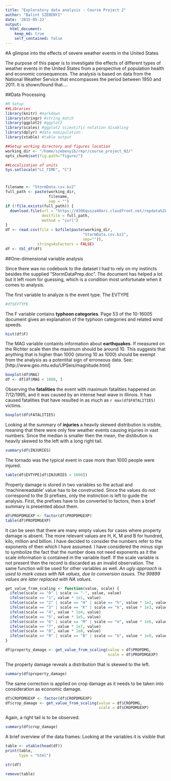 ```yaml
---
title: "Exploratory data analysis - Course Project 2"
author: "Balint SZEBENYI"
date: '2015-05-22'
output: 
  html_document:
    keep_md: true
    self_contained: false
---
```


#A glimpse into the effects of severe weather events in the United States

The purpose of this paper is to investigate the effects of different types of weather events in the United States from a perspective of population health and economic consequences.
The analysis is based on data from the National Weather Service that encompasses the period between 1950 and 2011.
It is shown/found that....

##Data Processing

```r
#R Setup
##Libraries
library(knitr) #markdown
library(stringr) #string_match
library(ggplot2) #ggplot2
library(scales) #ggplot2 scientific notation disabling
library(dplyr) #data manipulation
library(xtable) #table output
```

```r
##Setup working directory and figures location
working_dir <- "/home/szebenyib/repr/course_project_02/"
opts_chunk$set(fig.path="figure/")
```

```r
##Localization of units
Sys.setlocale("LC_TIME", "C")
```


#
```r
filename <- "StormData.csv.bz2"
full_path <- paste(working_dir,
                   filename,
                   sep = "")
if (!file.exists(full_path)) {
  download.file(url = "https://d396qusza40orc.cloudfront.net/repdata%2Fdata%2FStormData.csv.bz2",
                destfile = full_path, 
                method = "curl")
}
df <- read.csv(file = bzfile(paste(working_dir,
                                  "StormData.csv.bz2",
                                  sep="")),
              stringsAsFactors = FALSE)
df <- tbl_df(df)
```

##One-dimensional variable analysis

Since there was no codebook to the dataset I had to rely on my instincts besides the supplied "StormDataPrep.doc". The document has helped a lot but it left room for guessing, which is a condition most unfortunate when it comes to analysis.

The first variable to analyze is the event type. The EVTYPE
```r
#df$EVTYPE
```

The F variable contains **typhoon categories**. Page 53 of the 10-16005 document gives an explanation of the typhoon categories and related wind speeds.
```r
hist(df$F)
```

The MAG variable containts information about **earthquakes**. If measured on the Richter scale then the maximum should be around 10. This suggests that anything that is higher than 1000 (storing 10 as 1000) should be exempt from the analysis as a potentital sign of erroneous data. See: [http://www.geo.mtu.edu/UPSeis/magnitude.html]
```r
boxplot(df$MAG)
df <- df[df$MAG < 1000, ]
```

Observing the **fatalities** the event with maximum fatalities happened on 7/12/1995, and it was caused by an intense heat wave in Illinois. It has caused fatalities that have resulted in as much as ```r max(df$FATALITIES)``` victims.
```r
boxplot(df$FATALITIES)
```

Looking at the summary of **injuries** a heavily skewed distribution is visible, meaning that there were only few weather events causing injuries in vast numbers. Since the median is smaller then the mean, the distibution is heavily skewed to the left with a long right tail.
```r
summary(df$INJURIES)
```
The tornado was the typical event in case more than 1000 people were injured.
```r
table(df$EVTYPE[df$INJURIES > 1000])
```

Property damage is stored in two variables so the actual and 'machinereadable' value has to be constructed. Since the values do not correspond to the SI prefixes, only the instinction is left to guide the analysis.
First, the prefixes have to be converted to factors, then a brief summary is presented about them.
```r
df$PROPDMGEXP <- factor(df$PROPDMGEXP)
table(df$PROPDMGEXP)
```
It can be seen that there are many empty values for cases where property damage is absent. The more relevant values are H, K, M and B for hundred, kilo, million and billion. I have decided to consider the numbers refer to the exponents of then which I have assumed. I have considered the minus sign to symbolize the fact that the number does not need exponents as it the scale information is contained in the variable itself. If the scale variable is not present then the record is discarded as an invalid observation. The same function will be used for other variables as well. *An ugly approach is used to mark cases with NA values, due to conversion issues. The 99899 values are later replaced with NA values.*
```r
get_value_from_scaling <- function(value, scale) {
  ifelse(scale == "0" | scale == "-", value, value)
  ifelse(scale == "1", value * 1e1, value)
  ifelse(scale == "2" | scale == "H" | scale == "h", value * 1e2, value)
  ifelse(scale == "3" | scale == "K" | scale == "k", value * 1e3, value)
  ifelse(scale == "4", value * 1e4, value)
  ifelse(scale == "5", value * 1e5, value)
  ifelse(scale == "6" | scale == "M" | scale == "m", value * 1e6, value)
  ifelse(scale == "7", value * 1e7, value)
  ifelse(scale == "8", value * 1e8, value)
  ifelse(scale == "9" | scale == "B" | scale == "b", value * 1e9, value)
}
```

```r
df$property_damage <- get_value_from_scaling(value = df$PROPDMG,
                                             scale = df$PROPDMGEXP)
```

The property damage reveals a distribution that is skewed to the left.
```r
summary(df$property_damage)
```

The same correction is applied on crop damage as it needs to be taken into consideration as economic damage.
```r
df$CROPDMGEXP <- factor(df$CROPDMGEXP)
df$crop_damage <- get_value_from_scaling(value = df$CROPDMG,
                                         scale = df$CROPDMGEXP)
```

Again, a right tail is to be observed.
```r
summary(df$crop_damage)
```



A brief overview of the data frames:
Looking at the variables it is visible that
```r
table <- xtable(head(df))
print(table,
      type = "html")
```
```r
str(df)
```





```r

remove(table)
```
